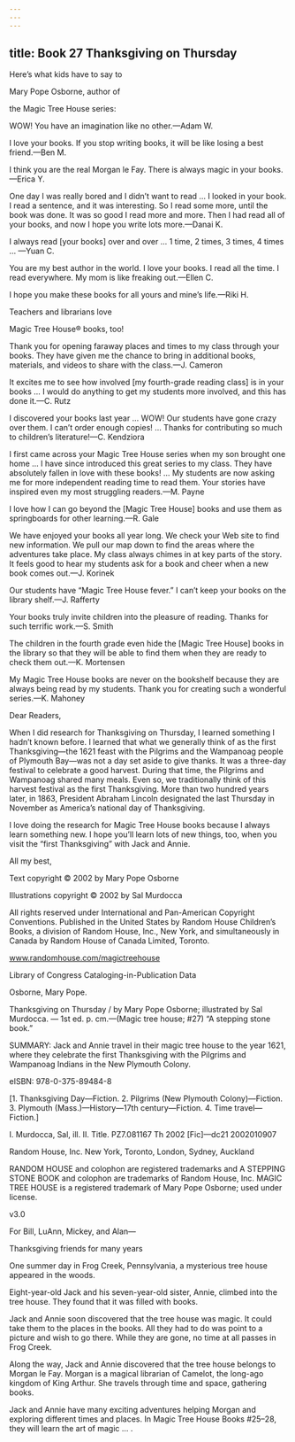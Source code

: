 ```yaml
---
---
---
```

title: Book 27 Thanksgiving on Thursday
---



Here’s what kids have to say to

Mary Pope Osborne, author of

the Magic Tree House series:

WOW! You have an imagination like no other.—Adam W.

I love your books. If you stop writing books, it will be like losing a best friend.—Ben M.

I think you are the real Morgan le Fay. There is always magic in your books.—Erica Y.

One day I was really bored and I didn’t want to read … I looked in your book. I read a sentence, and it was interesting. So I read some more, until the book was done. It was so good I read more and more. Then I had read all of your books, and now I hope you write lots more.—Danai K.

I always read [your books] over and over … 1 time, 2 times, 3 times, 4 times … —Yuan C.

You are my best author in the world. I love your books. I read all the time. I read everywhere. My mom is like freaking out.—Ellen C.

I hope you make these books for all yours and mine’s life.—Riki H.





Teachers and librarians love

Magic Tree House® books, too!

Thank you for opening faraway places and times to my class through your books. They have given me the chance to bring in additional books, materials, and videos to share with the class.—J. Cameron

It excites me to see how involved [my fourth-grade reading class] is in your books … I would do anything to get my students more involved, and this has done it.—C. Rutz

I discovered your books last year … WOW! Our students have gone crazy over them. I can’t order enough copies! … Thanks for contributing so much to children’s literature!—C. Kendziora

I first came across your Magic Tree House series when my son brought one home … I have since introduced this great series to my class. They have absolutely fallen in love with these books! … My students are now asking me for more independent reading time to read them. Your stories have inspired even my most struggling readers.—M. Payne

I love how I can go beyond the [Magic Tree House] books and use them as springboards for other learning.—R. Gale

We have enjoyed your books all year long. We check your Web site to find new information. We pull our map down to find the areas where the adventures take place. My class always chimes in at key parts of the story. It feels good to hear my students ask for a book and cheer when a new book comes out.—J. Korinek

Our students have “Magic Tree House fever.” I can’t keep your books on the library shelf.—J. Rafferty

Your books truly invite children into the pleasure of reading. Thanks for such terrific work.—S. Smith

The children in the fourth grade even hide the [Magic Tree House] books in the library so that they will be able to find them when they are ready to check them out.—K. Mortensen

My Magic Tree House books are never on the bookshelf because they are always being read by my students. Thank you for creating such a wonderful series.—K. Mahoney





Dear Readers,





When I did research for Thanksgiving on Thursday, I learned something I hadn’t known before. I learned that what we generally think of as the first Thanksgiving—the 1621 feast with the Pilgrims and the Wampanoag people of Plymouth Bay—was not a day set aside to give thanks. It was a three-day festival to celebrate a good harvest. During that time, the Pilgrims and Wampanoag shared many meals. Even so, we traditionally think of this harvest festival as the first Thanksgiving. More than two hundred years later, in 1863, President Abraham Lincoln designated the last Thursday in November as America’s national day of Thanksgiving.

I love doing the research for Magic Tree House books because I always learn something new. I hope you’ll learn lots of new things, too, when you visit the “first Thanksgiving” with Jack and Annie.





All my best,





Text copyright © 2002 by Mary Pope Osborne

Illustrations copyright © 2002 by Sal Murdocca

All rights reserved under International and Pan-American Copyright Conventions. Published in the United States by Random House Children’s Books, a division of Random House, Inc., New York, and simultaneously in Canada by Random House of Canada Limited, Toronto.

www.randomhouse.com/magictreehouse

Library of Congress Cataloging-in-Publication Data

Osborne, Mary Pope.

Thanksgiving on Thursday / by Mary Pope Osborne; illustrated by Sal Murdocca. — 1st ed. p. cm.—(Magic tree house; #27) “A stepping stone book.”

SUMMARY: Jack and Annie travel in their magic tree house to the year 1621, where they celebrate the first Thanksgiving with the Pilgrims and Wampanoag Indians in the New Plymouth Colony.

eISBN: 978-0-375-89484-8

[1. Thanksgiving Day—Fiction. 2. Pilgrims (New Plymouth Colony)—Fiction. 3. Plymouth (Mass.)—History—17th century—Fiction. 4. Time travel—Fiction.]

I. Murdocca, Sal, ill. II. Title. PZ7.081167 Th 2002 [Fic]—dc21 2002010907

Random House, Inc. New York, Toronto, London, Sydney, Auckland

RANDOM HOUSE and colophon are registered trademarks and A STEPPING STONE BOOK and colophon are trademarks of Random House, Inc. MAGIC TREE HOUSE is a registered trademark of Mary Pope Osborne; used under license.

v3.0




For Bill, LuAnn, Mickey, and Alan—

Thanksgiving friends for many years





One summer day in Frog Creek, Pennsylvania, a mysterious tree house appeared in the woods.

Eight-year-old Jack and his seven-year-old sister, Annie, climbed into the tree house. They found that it was filled with books.

Jack and Annie soon discovered that the tree house was magic. It could take them to the places in the books. All they had to do was point to a picture and wish to go there. While they are gone, no time at all passes in Frog Creek.

Along the way, Jack and Annie discovered that the tree house belongs to Morgan le Fay. Morgan is a magical librarian of Camelot, the long-ago kingdom of King Arthur. She travels through time and space, gathering books.

Jack and Annie have many exciting adventures helping Morgan and exploring different times and places. In Magic Tree House Books #25–28, they will learn the art of magic … .